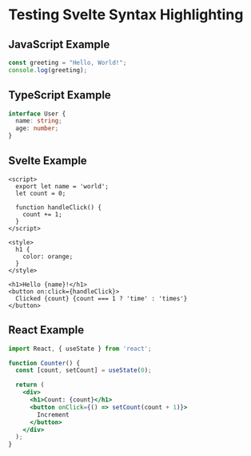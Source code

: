 # Testing Svelte Syntax Highlighting

## JavaScript Example
```javascript
const greeting = "Hello, World!";
console.log(greeting);
```

## TypeScript Example
```typescript
interface User {
  name: string;
  age: number;
}
```

## Svelte Example
```svelte
<script>
  export let name = 'world';
  let count = 0;

  function handleClick() {
    count += 1;
  }
</script>

<style>
  h1 {
    color: orange;
  }
</style>

<h1>Hello {name}!</h1>
<button on:click={handleClick}>
  Clicked {count} {count === 1 ? 'time' : 'times'}
</button>
```

## React Example
```jsx
import React, { useState } from 'react';

function Counter() {
  const [count, setCount] = useState(0);

  return (
    <div>
      <h1>Count: {count}</h1>
      <button onClick={() => setCount(count + 1)}>
        Increment
      </button>
    </div>
  );
}
```